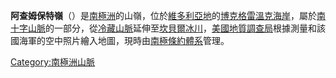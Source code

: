 {{unreferenced|time=2014-01-26T15:45:23+00:00}}
{{Coord|73|42|S|162|55|E|display=title}}

'''阿查姆保特嶺'''（{{lang-en|Archambault Ridge}}）是[[南極洲|南極洲]]的山嶺，位於[[維多利亞地|維多利亞地]]的[[博克格雷溫克海岸|博克格雷溫克海岸]]，屬於[[南十字山脈|南十字山脈]]的一部分，從[[冷藏山脈|冷藏山脈]]延伸至[[坎貝爾冰川|坎貝爾冰川]]，[[美國地質調查局|美國地質調查局]]根據測量和該國海軍的空中照片繪入地圖，現時由[[南極條約體系|南極條約體系]]管理。

{{DEFAULTSORT:Archambault Ridge}}
[[Category:南極洲山脈|Category:南極洲山脈]]


{{BorchgrevinkCoast-geo-stub}}